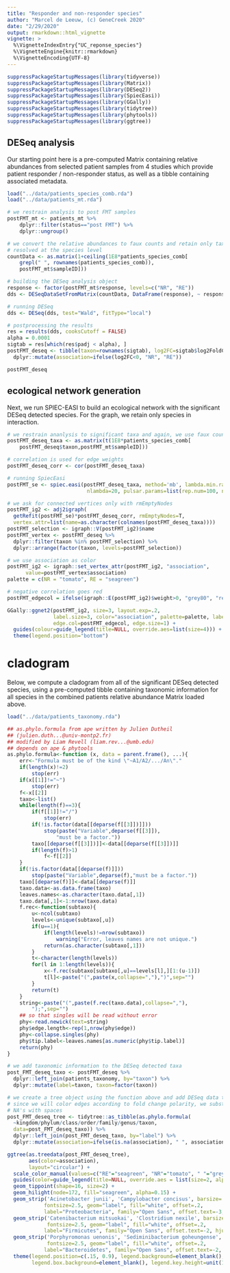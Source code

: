 ```yaml
---
title: "Responder and non-responder species"
author: "Marcel de Leeuw, (c) GeneCreek 2020"
date: "2/29/2020"
output: rmarkdown::html_vignette
vignette: >
  %\VignetteIndexEntry{"UC_reponse_species"}
  %\VignetteEngine{knitr::rmarkdown}
  %\VignetteEncoding{UTF-8}
---
```


```r
suppressPackageStartupMessages(library(tidyverse))
suppressPackageStartupMessages(library(Matrix))
suppressPackageStartupMessages(library(DESeq2))
suppressPackageStartupMessages(library(SpiecEasi))
suppressPackageStartupMessages(library(GGally))
suppressPackageStartupMessages(library(tidytree))
suppressPackageStartupMessages(library(phytools))
suppressPackageStartupMessages(library(ggtree))
```

## DESeq analysis

Our starting point here is a pre-computed Matrix containing relative abundances from selected patient samples from 4 studies which provide patient responder / non-responder status, as well as a tibble containing associated metadata.

```r

load("../data/patients_species_comb.rda")
load("../data/patients_mt.rda")

# we restrain analysis to post FMT samples
postFMT_mt <- patients_mt %>%
    dplyr::filter(status=="post FMT") %>%
    dplyr::ungroup()

# we convert the relative abundances to faux counts and retain only taxa
# resolved at the species level
countData <- as.matrix(1+ceiling(1E8*patients_species_comb[
    grepl(" ", rownames(patients_species_comb)),
    postFMT_mt$sampleID]))

# building the DESeq analysis object
response <- factor(postFMT_mt$response, levels=c("NR", "RE"))
dds <- DESeqDataSetFromMatrix(countData, DataFrame(response), ~ response)

# running DESeq
dds <- DESeq(dds, test="Wald", fitType="local")

# postprocessing the results
res = results(dds, cooksCutoff = FALSE)
alpha = 0.0001
sigtab = res[which(res$padj < alpha), ]
postFMT_deseq <- tibble(taxon=rownames(sigtab), log2FC=sigtab$log2FoldChange) %>%
  dplyr::mutate(association=ifelse(log2FC<0, "NR", "RE"))

postFMT_deseq
```

## ecological network generation

Next, we run SPIEC-EASI to build an ecological network with the significant DESeq detected species. For the graph, we retain only species in interaction.

```r

# we restrain ananlysis to significant taxa and again, we use faux counts
postFMT_deseq_taxa <- as.matrix(t(1E8*patients_species_comb[
    postFMT_deseq$taxon,postFMT_mt$sampleID]))

# correlation is used for edge weights
postFMT_deseq_corr <- cor(postFMT_deseq_taxa)

# running SpiecEasi
postFMT_se <- spiec.easi(postFMT_deseq_taxa, method='mb', lambda.min.ratio=1e-2,
                          nlambda=20, pulsar.params=list(rep.num=100, ncores=4))

# we ask for connected vertices only with rmEmptyNodes
postFMT_ig2 <- adj2igraph(
  getRefit(postFMT_se)*postFMT_deseq_corr, rmEmptyNodes=T,
  vertex.attr=list(name=as.character(colnames(postFMT_deseq_taxa))))
postFMT_selection <- igraph::V(postFMT_ig2)$name
postFMT_vertex <- postFMT_deseq %>%
  dplyr::filter(taxon %in% postFMT_selection) %>%
  dplyr::arrange(factor(taxon, levels=postFMT_selection))

# we use association as color 
postFMT_ig2 <- igraph::set_vertex_attr(postFMT_ig2, "association", 
      value=postFMT_vertex$association)
palette = c(NR = "tomato", RE = "seagreen")

# negative correlation goes red
postFMT_edgecol = ifelse(igraph::E(postFMT_ig2)$weight>0, "grey80", "red")

GGally::ggnet2(postFMT_ig2, size=3, layout.exp=.2,
               label.size=3, color="association", palette=palette, label=F,
               edge.col=postFMT_edgecol, edge.size=1) +
  guides(colour=guide_legend(title=NULL, override.aes=list(size=4))) +
  theme(legend.position="bottom")

```

# cladogram

Below, we compute a cladogram from all of the significant DESeq detected species, using a pre-computed tibble containing taxonomic information for all species in the combined patients relative abundance Matrix loaded above.

```r

load("../data/patients_taxonomy.rda")

## as.phylo.formula from ape written by Julien Dutheil 
## (julien.duth...@univ-montp2.fr)
## modified by Liam Revell (liam.rev...@umb.edu)
## depends on ape & phytools
as.phylo.formula<-function (x, data = parent.frame(), ...){
    err<-"Formula must be of the kind \"~A1/A2/.../An\"."
    if(length(x)!=2)
        stop(err)
    if(x[[1]]!="~")
        stop(err)
    f<-x[[2]]
    taxo<-list()
    while(length(f)==3){
        if(f[[1]]!="/")
            stop(err)
        if(!is.factor(data[[deparse(f[[3]])]]))
            stop(paste("Variable",deparse(f[[3]]),
                "must be a factor."))
        taxo[[deparse(f[[3]])]]<-data[[deparse(f[[3]])]]
        if(length(f)>1)
            f<-f[[2]]
    }
    if(!is.factor(data[[deparse(f)]]))
        stop(paste("Variable",deparse(f),"must be a factor."))
    taxo[[deparse(f)]]<-data[[deparse(f)]]
    taxo.data<-as.data.frame(taxo)
    leaves.names<-as.character(taxo.data[,1])
    taxo.data[,1]<-1:nrow(taxo.data)
    f.rec<-function(subtaxo){
        u<-ncol(subtaxo)
        levels<-unique(subtaxo[,u])
        if(u==1){
            if(length(levels)!=nrow(subtaxo))
                warning("Error, leaves names are not unique.")
            return(as.character(subtaxo[,1]))
        }
        t<-character(length(levels))
        for(l in 1:length(levels)){
            x<-f.rec(subtaxo[subtaxo[,u]==levels[l],][1:(u-1)])
            t[l]<-paste("(",paste(x,collapse=","),")",sep="")
        }
        return(t)
    }
    string<-paste("(",paste(f.rec(taxo.data),collapse=","),
        ");",sep="")
    ## so that singles will be read without error
    phy<-read.newick(text=string)
    phy$edge.length<-rep(1,nrow(phy$edge))
    phy<-collapse.singles(phy)
    phy$tip.label<-leaves.names[as.numeric(phy$tip.label)]
    return(phy)
}

# we add taxonomic information to the DESeq detected taxa
post_FMT_deseq_taxo <- postFMT_deseq %>%
  dplyr::left_join(patients_taxonomy, by="taxon") %>%
  dplyr::mutate(label=taxon, taxon=factor(taxon))

# we create a tree object using the function above and add DESeq data to it
# since we will color edges according to fold change polarity, we substitute
# NA's with spaces
post_FMT_deseq_tree <- tidytree::as_tibble(as.phylo.formula(
  ~kingdom/phylum/class/order/family/genus/taxon, 
  data=post_FMT_deseq_taxo)) %>%
  dplyr::left_join(post_FMT_deseq_taxo, by="label") %>%
  dplyr::mutate(association=ifelse(is.na(association), " ", association))

ggtree(as.treedata(post_FMT_deseq_tree), 
       aes(color=association),
       layout="circular") +
  scale_color_manual(values=c("RE"="seagreen", "NR"="tomato", " "="grey70")) +
  guides(color=guide_legend(title=NULL, override.aes = list(size=2, alpha=c(0, 1, 1)))) +
  geom_tippoint(shape=16, size=2) +
  geom_hilight(node=172, fill="seagreen", alpha=0.15) +
  geom_strip('Acinetobacter junii', 'Campylobacter concisus', barsize=.5,
            fontsize=2.5, geom="label", fill="white", offset=.2,
            label="Proteobacteria", family="Open Sans", offset.text=-3, hjust=0.5) +
  geom_strip('Catenibacterium mitsuokai', 'Clostridium nexile', barsize=.5, 
             fontsize=2.5, geom="label", fill="white", offset=.2,
            label="Firmicutes", family="Open Sans", offset.text=-2, hjust=0.5) +
  geom_strip('Porphyromonas uenonis', 'Sediminibacterium goheungense', barsize=.5,
             fontsize=2.5, geom="label", fill="white", offset=.2,
            label="Bacteroidetes", family="Open Sans", offset.text=-2, hjust=0.5) +
  theme(legend.position=c(.15, 0.9), legend.background=element_blank(),
        legend.box.background=element_blank(), legend.key.height=unit(1.5, "mm"))

```




